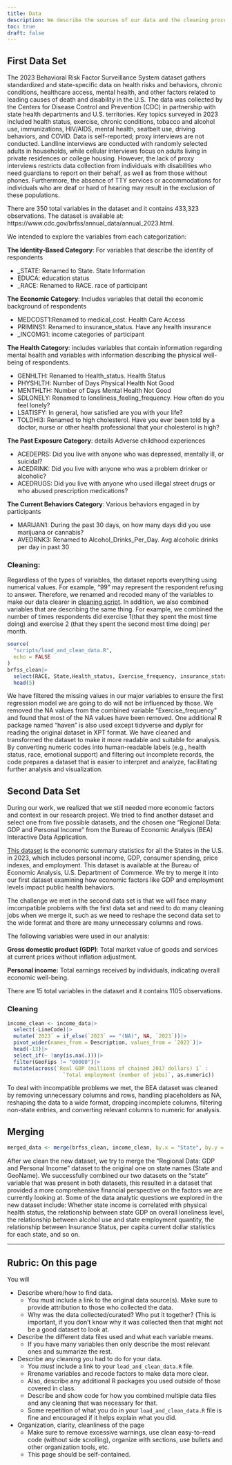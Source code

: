 ```yaml
---
title: Data
description: We describe the sources of our data and the cleaning process.
toc: true
draft: false
---
```



## First Data Set
The 2023 Behavioral Risk Factor Surveillance System dataset gathers standardized and state-specific data on health risks and behaviors,  chronic conditions, healthcare access, mental health, and other factors related to leading causes of death and disability in the U.S. 
The data was collected by the Centers for Disease Control and Prevention (CDC) in partnership with state health departments and U.S. territories. Key topics surveyed in 2023 included health status, exercise, chronic conditions, tobacco and alcohol use, immunizations, HIV/AIDS, mental health, seatbelt use, driving behaviors, and COVID. Data is self-reported; proxy interviews are not conducted.
Landline interviews are conducted with randomly selected adults in households, while cellular interviews focus on adults living in private residences or college housing. However, the lack of proxy interviews restricts data collection from individuals with disabilities who need guardians to report on their behalf, as well as from those without phones. Furthermore, the absence of TTY services or accommodations for individuals who are deaf or hard of hearing may result in the exclusion of these populations.

There are 350 total variables in the dataset and it contains  433,323 observations. The dataset is available at: https://www.cdc.gov/brfss/annual_data/annual_2023.html.


We intended to explore the variables from each categorization:

**The Identity-Based Category**:  For variables that describe the identity of respondents

* _STATE: Renamed to State. State Information
* EDUCA: education status
* _RACE: Renamed to RACE. race of participant

**The Economic Category**:  Includes variables that detail the  economic background of respondents

* MEDCOST1:Renamed to medical_cost. Health Care Access
* PRIMINS1: Renamed to insurance_status. Have any health insurance
* _INCOMG1: income categories of participant

**The Health Category**: includes variables that contain information regarding mental health and variables with information describing the physical well-being of respondents.


* GENHLTH: Renamed to Health_status. Health Status
* PHYSHLTH: Number of Days Physical Health Not Good
* MENTHLTH: Number of Days Mental Health Not Good
* SDLONELY: Renamed to loneliness_feeling_frequency. How often do you feel lonely?
* LSATISFY: In general, how satisfied are you with your life?
* TOLDHI3: Renamed to high cholesterol. Have you ever been told by a doctor, nurse or other health professional that your cholesterol is high?


**The Past Exposure Category**: details Adverse childhood experiences

* ACEDEPRS: Did you live with anyone who was depressed, mentally ill, or suicidal?
* ACEDRINK: Did you live with anyone who was a problem drinker or alcoholic?
* ACEDRUGS: Did you live with anyone who used illegal street drugs or who abused prescription medications?

**The Current Behaviors Category**:  Various behaviors engaged in  by participants

* MARIJAN1: During the past 30 days, on how many days did you use marijuana or cannabis?
* AVEDRNK3: Renamed to Alcohol_Drinks_Per_Day. Avg alcoholic drinks per day in past 30



### Cleaning:
Regardless of the types of variables, the dataset reports everything using numerical values. For example, “99” may represent the respondent refusing to answer. Therefore, we renamed and recoded many of the variables to make our data clearer in [cleaning script](/scripts/load_and_clean_data.R). In addition, we also combined variables that are describing the same thing. For example, we combined the number of times respondents did exercise 1(that they spent the most time doing) and exercise 2 (that they spent the second most time doing) per month. 

```r
source(
  "scripts/load_and_clean_data.R",
  echo = FALSE 
)
brfss_clean|>
  select(RACE, State,Health_status, Exercise_frequency, insurance_status)|>
  head(5)
```

We have filtered the missing values in our major variables to ensure the first regression model we are going to do will not be influenced by those. We removed the NA values from the combined variable “Exercise_frequency” and found that most of the NA values have been removed. One additional R package named “haven”  is also used except tidyverse and dyplyr for reading the original dataset in XPT format. We have cleaned and transformed the dataset to make it more readable and suitable for analysis. By converting numeric codes into human-readable labels (e.g., health status, race, emotional support) and filtering out incomplete records, the code prepares a dataset that is easier to interpret and analyze, facilitating further analysis and visualization.



## Second Data Set

During our work, we realized that we still needed more economic factors and context  in our research project. We tried to find another dataset and select one from five possible datasets, and the chosen one "Regional Data: GDP and Personal Income" from the Bureau of Economic Analysis (BEA) Interactive Data Application. 

[This dataset](https://apps.bea.gov/iTable/?reqid=70&step=1&isuri=1&acrdn=9&_gl=1*1lwyymi*_ga*NDgzMzEzNzcxLjE3MzEzNjY1MTQ.*_ga_J4698JNNFT*MTczMTM2NjUxMy4xLjEuMTczMTM2Njg1OC4xNS4wLjA.#eyJhcHBpZCI6NzAsInN0ZXBzIjpbMSwyOSwyNSwzMSwyNiwyNywzMF0sImRhdGEiOltbIlRhYmxlSWQiLCI2MDAiXSxbIk1ham9yX0FyZWEiLCIwIl0sWyJTdGF0ZSIsWyIwIl1dLFsiQXJlYSIsWyJYWCJdXSxbIlN0YXRpc3RpYyIsWyItMSJdXSxbIlVuaXRfb2ZfbWVhc3VyZSIsIkxldmVscyJdLFsiWWVhciIsWyIyMDIzIl1dLFsiWWVhckJlZ2luIiwiLTEiXSxbIlllYXJfRW5kIiwiLTEiXV19) is the economic summary statistics for all the States in the U.S. in 2023, which includes personal income, GDP, consumer spending, price indexes, and employment. This dataset is available at the Bureau of Economic Analysis, U.S. Department of Commerce. We try to merge it into our first dataset examining how economic factors like GDP and employment levels impact public health behaviors. 

The challenge we met in the second data set is that we will face many imcompatible problems with the first data set and need to do many cleaning jobs when we merge it, such as we need to reshape the second data set to the wide format and there are many unnecessary columns and rows. 

The following variables were used in our analysis: 

**Gross domestic product (GDP)**: Total market value of goods and services at current prices without inflation adjustment.

**Personal income:** Total earnings received by individuals, indicating overall economic well-being.


There are 15 total variables in the dataset and it contains 1105 observations.

### Cleaning
```r
income_clean <- income_data|>
  select(-LineCode)|>
  mutate(`2023` = if_else(`2023` == "(NA)", NA, `2023`))|>
  pivot_wider(names_from = Description, values_from = `2023`)|>
  head(-13)|>
  select_if(~ !any(is.na(.)))|>
  filter(GeoFips != "00000")|>
  mutate(across(`Real GDP (millions of chained 2017 dollars) 1` :
                  `Total employment (number of jobs)`, as.numeric))

```

To deal with incompatible problems we met, the BEA dataset was cleaned by removing unnecessary columns and rows, handling placeholders as NA, reshaping the data to a wide format, dropping incomplete columns, filtering non-state entries, and converting relevant columns to numeric for analysis.


## Merging

```r
merged_data <- merge(brfss_clean, income_clean, by.x = "State", by.y = "GeoName", all = FALSE) 
```

After we clean the new dataset, we try to merge the  "Regional Data: GDP and Personal Income" dataset to the original one on state names (State and GeoName). We successfully combined our two datasets on the “state” variable that was present in both datasets, this resulted in a dataset that provided a more comprehensive financial perspective on the factors we are currently looking at. Some of the data analytic questions we explored in the new dataset include:  Whether state income is correlated with physical health status, the relationship between state GDP on overall loneliness level, the relationship between alcohol use and state employment quantity, the relationship between Insurance Status, per capita current dollar statistics for each state, and so on.


----

## Rubric: On this page

You will

* Describe where/how to find data.
  * You must include a link to the original data source(s). Make sure to provide attribution to those who collected the data.
  * Why was the data collected/curated? Who put it together? (This is important, if you don't know why it was collected then that might not be a good dataset to look at.
* Describe the different data files used and what each variable means. 
  * If you have many variables then only describe the most relevant ones and summarize the rest.
* Describe any cleaning you had to do for your data.
  * You *must* include a link to your `load_and_clean_data.R` file.
  * Rrename variables and recode factors to make data more clear.
  * Also, describe any additional R packages you used outside of those covered in class.
  * Describe and show code for how you combined multiple data files and any cleaning that was necessary for that.
  * Some repetition of what you do in your `load_and_clean_data.R` file is fine and encouraged if it helps explain what you did.
* Organization, clarity, cleanliness of the page
  * Make sure to remove excessive warnings, use clean easy-to-read code (without side scrolling), organize with sections, use bullets and other organization tools, etc.
  * This page should be self-contained.